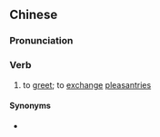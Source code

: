 {{also|问劳}}
==Chinese==
{{zh-forms|s=问劳}}

===Pronunciation===
{{zh-pron
|m=wènláo
|cat=v
}}

===Verb===
{{zh-verb}}

# {{lb|zh|literary}} to [[greet]]; to [[exchange]] [[pleasantries]]

====Synonyms====
* {{zh-l|問候}}